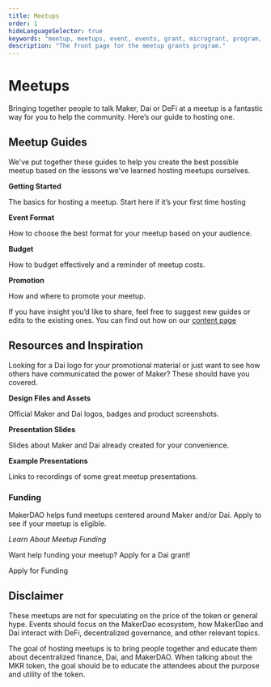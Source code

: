---
title: Meetups
order: 1
hideLanguageSelector: true
keywords: "meetup, meetups, event, events, grant, microgrant, program, help, local"
description: "The front page for the meetup grants program."
---

# Meetups

Bringing together people to talk Maker, Dai or DeFi at a meetup is a fantastic way for you to help the community. Here’s our guide to hosting one.

## Meetup Guides

We've put together these guides to help you create the best possible meetup based on the lessons we've learned hosting meetups ourselves.

<List>

<Link to="/work_with_us/meetups/getting-started-guide">

**Getting Started**

The basics for hosting a meetup. Start here if it’s your first time hosting

</Link>

<Link to="/work_with_us/meetups/event-formats-guide">

**Event Format**

How to choose the best format for your meetup based on your audience.

</Link>

<Link to="/work_with_us/meetups/budget-guide">

**Budget**

How to budget effectively and a reminder of meetup costs.

</Link>

<Link to="/work_with_us/meetups/promotion-guide">

**Promotion**

How and where to promote your meetup.

</Link>

<Box>

If you have insight you’d like to share, feel free to suggest new guides or edits to the existing ones. You can find out how on our [content page](./content/)

</Box>

## Resources and Inspiration

Looking for a Dai logo for your promotional material or just want to see how others have communicated the power of Maker? These should have you covered.

<List>

<Link to="https://www.notion.so/makerdao/Maker-Brand-ac517c82ff9a43089d0db5bb2ee045a4">

**Design Files and Assets**

Official Maker and Dai logos, badges and product screenshots.

</Link>

<Link to="https://www.notion.so/makerdao/Maker-Brand-ac517c82ff9a43089d0db5bb2ee045a4">

**Presentation Slides**

Slides about Maker and Dai already created for your convenience.

</Link>
  
<Link to="https://github.com/makerdao/awesome-makerdao#videos">

**Example Presentations**

Links to recordings of some great meetup presentations.

</Link>

</List>

### Funding

MakerDAO helps fund meetups centered around Maker and/or Dai. Apply to see if your meetup is eligible.

<CTA>

<Link to="./meetup-funding.mdx">
  
*Learn About Meetup Funding*

</Link>

Want help funding your meetup? Apply for a Dai grant!

<Link to="https://airtable.com/shr4HOtcZ8o3VZmek">
  
Apply for Funding

</Link>

</CTA>

## Disclaimer

These meetups are not for speculating on the price of the token or general hype. Events should focus on the MakerDao ecosystem, how MakerDao and Dai interact with DeFi, decentralized governance, and other relevant topics.

The goal of hosting meetups is to bring people together and educate them about decentralized finance, Dai, and MakerDAO. When talking about the MKR token, the goal should be to educate the attendees about the purpose and utility of the token. 
